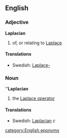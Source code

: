 ==English==
===Adjective===
'''Laplacian'''
# of, or relating to [[Laplace]]
====Translations====
*Swedish: [[Laplace-]]
===Noun===
'''''Laplacian'''
#{{mathematics}} the [[Laplace operator]]
====Translations====
*Swedish: [[Laplacian]] ''c''
[[category:English eponyms]]